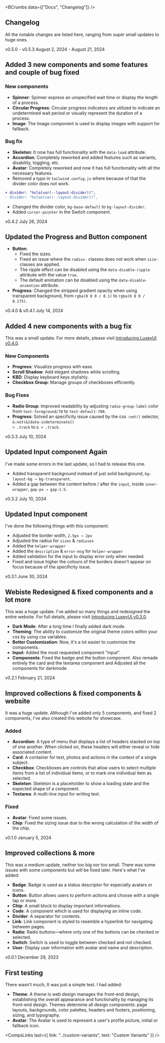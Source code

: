 
<Helmet>
	<title>
		{`Changelog | LuxeyUI - Elevate your design effortlessly and quickly`}
	</title>
	<meta
		name="description"
		content="LuxeyUI - Changelog. Here you can find all the changes that have been made since the library was made ranging from super small updates to large ones."
	/>
</Helmet>

<BCrumbs data={["Docs", "Changelog"]} />

<Article>

# Changelog

All the notable changes are listed here, ranging from super small updates to huge ones.

<Chip>v0.5.0 - v0.5.3</Chip>
<Time>August 2, 2024 - August 21, 2024</Time>

## Added 3 new components and some features and couple of bug fixed

### New components

-   **Spinner**: Spinner express an unspecified wait time or display the length of a process.
-   **Circular Progress**: Circular progress indicators are utilized to indicate an undetermined wait period or visually represent the duration of a process.
-   **Image**: The Image component is used to display images with support for fallback.

### Bug fix

-   **Skeleton**: It now has full functionality with the `data-load` attribute.
-   **Accordion**: Completely reworked and added features such as variants, disability, toggling, etc.
-   **Avatar**: Completely reworked and now it has full functionality with all the necessary features.
-   Removed a typo in `tailwind.config.js` where because of that the divider color does not work.

```diff
+ divider: "hsla(var(--layout-divider))",
- divider: "hslaa(var(--layout-divider))",
```

-   Changed the divider color, `bg-base-default` to `bg-layout-divider`.
-   Added `cursor-pointer` in the Switch component.

<Chip>v0.4.2</Chip>
<Time>July 26, 2024</Time>

## Updated the Progress and Button component

-   **Button**:
    -   Fixed the sizes.
    -   Fixed an issue where the `radius-` classes does not work when `size-` classes are applied.
    -   The ripple effect can be disabled using the `data-disable-ripple` attribute with the value `true`.
    -   The default animation can be disabled using the `data-disable-animation` attribute.
-   **Progress**: Changed the stripped gradient opacity when using transparent background, from `rgba(0 0 0 / 0.1)` to `rgba(0 0 0 / 0.175)`.

<Chip>v0.4.0 & v0.4.1</Chip>
<Time>July 14, 2024</Time>

## Added 4 new components with a bug fix

This was a small update. For more details, please visit [Introducing LuxeyUI v0.4.0](/blog/Introducing%20v0.4.0).

### New Components

-   **Progress**: Visualize progress with ease.
-   **Scroll Shadow**: Add elegant shadows while scrolling.
-   **KBD**: Display keyboard keys stylishly.
-   **Checkbox Group**: Manage groups of checkboxes efficiently.

### Bug Fixes

-   **Radio Group**: Improved readability by adjusting `radio-group-label` color from `text-foreground/70` to `text-default-700`.
-   **Progress**: Solved an specificity issue caused by the css `:not()` selector, <code className="code !whitespace-pre-wrap !inline">&:not(&[data-indeterminate]) > .track</code> to `& > .track`.

<Chip>v0.3.3</Chip>
<Time>July 10, 2024</Time>

## Updated Input component Again

I've made some errors in the last update, so I had to release this one.

-   Added transparent background instead of just solid background, `bg-layout-bg → bg-transparent`.
-   Added a gap between the content before / after the `input`, inside `inner-wrapper`, `gap-px → gap-1.5`.

<Chip>v0.3.2</Chip>
<Time>July 10, 2024</Time>

## Updated Input component

I've done the following things with this component:

-   Adjusted the border width, `2.5px → 2px`
-   Adjusted the radius for `sizes` & `radiuses`
-   Added the `helper-wrapper`
-   Added the `description` & `error-msg` for `helper-wrapper`
-   Added validation for the input to display error only when needed.
-   Fixed and issue higher the colours of the borders doesn't appear on focus because of the specificity issue.

<Chip>v0.3.1</Chip>
<Time>June 30, 2024</Time>

## Webiste Redesigned & fixed components and a lot more

This was a huge update. I've added so many things and redesigned the entire website. For full details, please visit [Introducing LuxeyUI v0.3.0](http://localhost:5173/blog/Introducing%20v0.3.0).

-   **Dark Mode**: After a long time I finally added dark mode.
-   **Theming**: The ability to customize the original theme colors within your css by using css variables.
-   **Better Customization**: Now, it's a lot easier to customize the components.
-   **Input**: Added the most requested component "input".
-   **Components**: Fixed the badge and the button component. Also remade entirely the card and the textarea component and Adjusted all the components for darkmode.

<Chip>v0.2.1</Chip>
<Time>February 21, 2024</Time>

## Improved collections & fixed components & website

It was a huge update. Although I've added only 5 components, and fixed 2 components, I've also created this website for showcase.

### Added

-   **Accordion**: A type of menu that displays a list of headers stacked on top of one another. When clicked on, these headers will either reveal or hide associated content.
-   **Card**: A container for text, photos and actions in the context of a single subject.
-   **Checkbox**: Checkboxes are controls that allow users to select multiple items from a list of individual items, or to mark one individual item as selected.
-   **Skeleton**: Skeleton is a placeholder to show a loading state and the expected shape of a component.
-   **Textarea**: A multi-line input for writing text.

### Fixed

-   **Avatar**: Fixed some issues.
-   **Chip**: Fixed the sizing issue due to the wrong calculation of the width of the chip.

<Chip>v0.1.0</Chip>
<Time>January 5, 2024</Time>

## Improved collections & more

This was a medium update, neither too big nor too small. There was some issues with some components but will be fixed later. Here's what I've added:

-   **Badge**: Badge is used as a status descriptor for especially avatars or icons.
-   **Button**: Button allows users to perform actions and choose with a single tap or more.
-   **Chip**: A small block to display important informations.
-   **Code**: A component which is used for displaying an inline code.
-   **Divider**: A separator for contents.
-   **Link**: Link component is styled to resemble a hyperlink for navigating between pages.
-   **Radio**: Radio buttons—where only one of the buttons can be checked or selected.
-   **Switch**: Switch is used to toggle between checked and not checked.
-   **User**: Display user information with avatar and name and description.

<Chip>v0.0.1</Chip>
<Time>December 29, 2023</Time>

## First testing

There wasn't much, It was just a simple test. I had added:

-   **Theme**: A theme is web design manages the front-end design, establishing the overall appearance and functionality by managing its front-end design. Themes determine all design components: page layouts, backgrounds, color palettes, headers and footers, positioning, sizing, and typography.
-   **Avatar**: The Avatar is used to represent a user's profile picture, initial or fallback icon.

<CompsLinks last={{ link: "../custom-variants", text: "Custom Variants" }} />

</Article>
